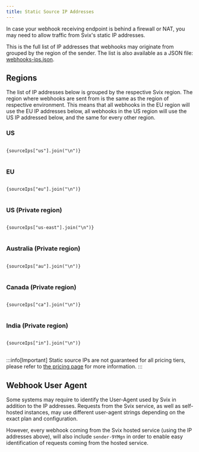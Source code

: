 ```yaml
---
title: Static Source IP Addresses
---
```



In case your webhook receiving endpoint is behind a firewall or NAT, you may need to allow traffic from Svix's static IP addresses.

This is the full list of IP addresses that webhooks may originate from grouped by the region of the sender. The list is also available as a JSON file: [webhooks-ips.json](pathname:///webhook-ips.json).

## Regions

The list of IP addresses below is grouped by the respective Svix region. The region where webhooks are sent from is the same as the region of respective environment. This means that all webhooks in the EU region will use the EU IP addresses below, all webhooks in the US region will use the US IP addressed below, and the same for every other region.

### US

<pre>
<code>
{sourceIps["us"].join("\n")}
</code>
</pre>

### EU

<pre>
<code>
{sourceIps["eu"].join("\n")}
</code>
</pre>

### US (Private region)

<pre>
<code>
{sourceIps["us-east"].join("\n")}
</code>
</pre>

### Australia (Private region)

<pre>
<code>
{sourceIps["au"].join("\n")}
</code>
</pre>

### Canada (Private region)

<pre>
<code>
{sourceIps["ca"].join("\n")}
</code>
</pre>

### India (Private region)

<pre>
<code>
{sourceIps["in"].join("\n")}
</code>
</pre>

:::info[Important]
Static source IPs are not guaranteed for all pricing tiers, please refer to [the pricing page](https://www.svix.com/pricing/) for more information.
:::

## Webhook User Agent

Some systems may require to identify the User-Agent used by Svix in addition to the IP addresses. Requests from the Svix service, as well as self-hosted instances, may use different user-agent strings depending on the exact plan and configuration.

However, every webhook coming from the Svix hosted service (using the IP addresses above), will also include `sender-9YMgn` in order to enable easy identification of requests coming from the hosted service.


